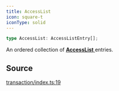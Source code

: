 ```yaml
---
title: AccessList
icon: square-t
iconType: solid
---
```


```ts
type AccessList: AccessListEntry[];
```

An ordered collection of [**AccessList** ](/content/type-aliases/AccessList) entries.

## Source

[transaction/index.ts:19](https://github.com/dominant-strategies/quais.js/blob/0b080dd187bafddecb11cf27fbfdd65add0ec116/src/transaction/index.ts#L19)
